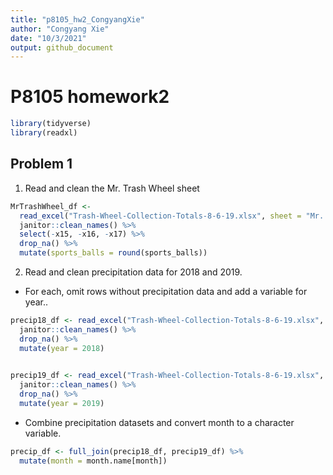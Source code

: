 ```yaml
---
title: "p8105_hw2_CongyangXie"
author: "Congyang Xie"
date: "10/3/2021"
output: github_document
---
```

# P8105 homework2
```r
library(tidyverse)
library(readxl)
```
## Problem 1

1. Read and clean the Mr. Trash Wheel sheet
```r
MrTrashWheel_df <-
  read_excel("Trash-Wheel-Collection-Totals-8-6-19.xlsx", sheet = "Mr. Trash Wheel") %>%
  janitor::clean_names() %>%
  select(-x15, -x16, -x17) %>%
  drop_na() %>%
  mutate(sports_balls = round(sports_balls))
```
2. Read and clean precipitation data for 2018 and 2019.
  + For each, omit rows without precipitation data and add a variable for year..
```r
precip18_df <- read_excel("Trash-Wheel-Collection-Totals-8-6-19.xlsx", sheet = "2018 Precipitation", skip = 1) %>%
  janitor::clean_names() %>%
  drop_na() %>%
  mutate(year = 2018) 
  

precip19_df <- read_excel("Trash-Wheel-Collection-Totals-8-6-19.xlsx", sheet = "2019 Precipitation", skip = 1) %>%
  janitor::clean_names() %>%
  drop_na() %>%
  mutate(year = 2019)
```
  + Combine precipitation datasets and convert month to a character variable.
```r
precip_df <- full_join(precip18_df, precip19_df) %>%
  mutate(month = month.name[month])
```


